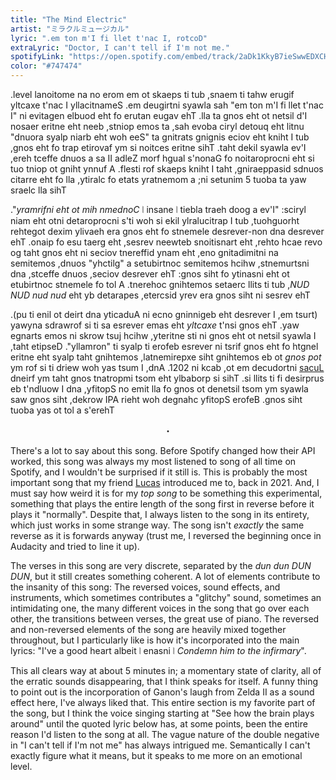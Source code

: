 ```yaml
---
title: "The Mind Electric"
artist: "ミラクルミュージカル"
lyric: ".em ton m'I fi llet t'nac I, rotcoD"
extraLyric: "Doctor, I can't tell if I'm not me."
spotifyLink: "https://open.spotify.com/embed/track/2aDk1KkyB7ieSwwEDXCHJg"
color: "#747474"
---
```


.level lanoitome na no erom em ot skaeps ti tub ,snaem ti tahw erugif yltcaxe t'nac I yllacitnameS .em deugirtni syawla sah "em ton m'I fi llet t'nac I" ni evitagen elbuod eht fo erutan eugav ehT .lla ta gnos eht ot netsil d'I nosaer eritne eht neeb ,stniop emos ta ,sah evoba ciryl detouq eht litnu "dnuora syalp niarb eht woh eeS" ta gnitrats gnignis eciov eht kniht I tub ,gnos eht fo trap etirovaf ym si noitces eritne sihT .taht dekil syawla ev'I ,ereh tceffe dnuos a sa II adleZ morf hgual s'nonaG fo noitaroprocni eht si tuo tniop ot gniht ynnuf A .flesti rof skaeps kniht I taht ,gniraeppasid sdnuos citarre eht fo lla ,ytiralc fo etats yratnemom a ;ni setunim 5 tuoba ta yaw sraelc lla sihT

."*yramrifni eht ot mih nmednoC* &#10650; insane &#10650; tiebla traeh doog a ev'I" :sciryl niam eht otni detaroprocni s'ti woh si ekil ylralucitrap I tub ,tuohguorht rehtegot dexim ylivaeh era gnos eht fo stnemele desrever-non dna desrever ehT .onaip fo esu taerg eht ,sesrev neewteb snoitisnart eht ,rehto hcae revo og taht gnos eht ni seciov tnereffid ynam eht ,eno gnitadimitni na semitemos ,dnuos "yhctilg" a setubirtnoc semitemos hcihw ,stnemurtsni dna ,stceffe dnuos ,seciov desrever ehT :gnos siht fo ytinasni eht ot etubirtnoc stnemele fo tol A .tnerehoc gnihtemos setaerc llits ti tub ,*NUD NUD nud nud* eht yb detarapes ,etercsid yrev era gnos siht ni sesrev ehT

.(pu ti enil ot deirt dna yticaduA ni ecno gninnigeb eht desrever I ,em tsurt) yawyna sdrawrof si ti sa esrever emas eht *yltcaxe* t'nsi gnos ehT .yaw egnarts emos ni skrow tsuj hcihw ,yteritne sti ni gnos eht ot netsil syawla I ,taht etipseD ."yllamron" ti syalp ti erofeb esrever ni tsrif gnos eht fo htgnel eritne eht syalp taht gnihtemos ,latnemirepxe siht gnihtemos eb ot *gnos pot* ym rof si ti driew woh yas tsum I ,dnA .1202 ni kcab ,ot em decudortni [sacuL](https://lucasericsson222.github.io/) dneirf ym taht gnos tnatropmi tsom eht ylbaborp si sihT .si llits ti fi desirprus eb t'ndluow I dna ,yfitopS no emit lla fo gnos ot denetsil tsom ym syawla saw gnos siht ,dekrow IPA rieht woh degnahc yfitopS erofeB .gnos siht tuoba yas ot tol a s'erehT

<p style="text-align: center;">・</p>

There's a lot to say about this song. Before Spotify changed how their API worked, this song was always my most listened to song of all time on Spotify, and I wouldn't be surprised if it still is. This is probably the most important song that my friend [Lucas](https://lucasericsson222.github.io/) introduced me to, back in 2021. And, I must say how weird it is for my *top song* to be something this experimental, something that plays the entire length of the song first in reverse before it plays it "normally". Despite that, I always listen to the song in its entirety, which just works in some strange way. The song isn't *exactly* the same reverse as it is forwards anyway (trust me, I reversed the beginning once in Audacity and tried to line it up).

The verses in this song are very discrete, separated by the *dun dun DUN DUN*, but it still creates something coherent. A lot of elements contribute to the insanity of this song: The reversed voices, sound effects, and instruments, which sometimes contributes a "glitchy" sound, sometimes an intimidating one, the many different voices in the song that go over each other, the transitions between verses, the great use of piano. The reversed and non-reversed elements of the song are heavily mixed together throughout, but I particularly like is how it's incorporated into the main lyrics: "I've a good heart albeit &#10650; enasni &#10650; *Condemn him to the infirmary*".

This all clears way at about 5 minutes in; a momentary state of clarity, all of the erratic sounds disappearing, that I think speaks for itself. A funny thing to point out is the incorporation of Ganon's laugh from Zelda II as a sound effect here, I've always liked that. This entire section is my favorite part of the song, but I think the voice singing starting at "See how the brain plays around" until the quoted lyric below has, at some points, been the entire reason I'd listen to the song at all. The vague nature of the double negative in "I can't tell if I'm not me" has always intrigued me. Semantically I can't exactly figure what it means, but it speaks to me more on an emotional level.